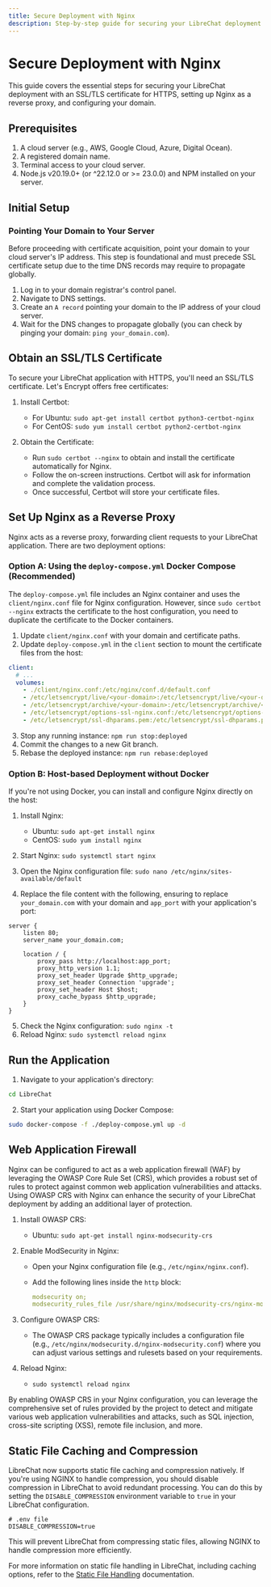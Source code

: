```yaml
---
title: Secure Deployment with Nginx
description: Step-by-step guide for securing your LibreChat deployment with Nginx as a reverse proxy and HTTPS
---
```


# Secure Deployment with Nginx

This guide covers the essential steps for securing your LibreChat deployment with an SSL/TLS certificate for HTTPS, setting up Nginx as a reverse proxy, and configuring your domain.

## Prerequisites

1. A cloud server (e.g., AWS, Google Cloud, Azure, Digital Ocean).
2. A registered domain name.
3. Terminal access to your cloud server.
4. Node.js v20.19.0+ (or ^22.12.0 or >= 23.0.0) and NPM installed on your server.

## Initial Setup

### Pointing Your Domain to Your Server

Before proceeding with certificate acquisition, point your domain to your cloud server's IP address. This step is foundational and must precede SSL certificate setup due to the time DNS records may require to propagate globally.

1. Log in to your domain registrar's control panel.
2. Navigate to DNS settings.
3. Create an `A record` pointing your domain to the IP address of your cloud server.
4. Wait for the DNS changes to propagate globally (you can check by pinging your domain: `ping your_domain.com`).

## Obtain an SSL/TLS Certificate

To secure your LibreChat application with HTTPS, you'll need an SSL/TLS certificate. Let's Encrypt offers free certificates:

1. Install Certbot:
   - For Ubuntu: `sudo apt-get install certbot python3-certbot-nginx`
   - For CentOS: `sudo yum install certbot python2-certbot-nginx`

2. Obtain the Certificate:
   - Run `sudo certbot --nginx` to obtain and install the certificate automatically for Nginx.
   - Follow the on-screen instructions. Certbot will ask for information and complete the validation process.
   - Once successful, Certbot will store your certificate files.

## Set Up Nginx as a Reverse Proxy

Nginx acts as a reverse proxy, forwarding client requests to your LibreChat application. There are two deployment options:

### Option A: Using the `deploy-compose.yml` Docker Compose (Recommended)

The `deploy-compose.yml` file includes an Nginx container and uses the `client/nginx.conf` file for Nginx configuration. However, since `sudo certbot --nginx` extracts the certificate to the host configuration, you need to duplicate the certificate to the Docker containers.

1. Update `client/nginx.conf` with your domain and certificate paths.
2. Update `deploy-compose.yml` in the `client` section to mount the certificate files from the host:

```yaml
client:
  # ...
  volumes:
    - ./client/nginx.conf:/etc/nginx/conf.d/default.conf
    - /etc/letsencrypt/live/<your-domain>:/etc/letsencrypt/live/<your-domain>
    - /etc/letsencrypt/archive/<your-domain>:/etc/letsencrypt/archive/<your-domain>
    - /etc/letsencrypt/options-ssl-nginx.conf:/etc/letsencrypt/options-ssl-nginx.conf
    - /etc/letsencrypt/ssl-dhparams.pem:/etc/letsencrypt/ssl-dhparams.pem
```

3. Stop any running instance: `npm run stop:deployed`
4. Commit the changes to a new Git branch.
5. Rebase the deployed instance: `npm run rebase:deployed`

### Option B: Host-based Deployment without Docker

If you're not using Docker, you can install and configure Nginx directly on the host:

1. Install Nginx:
   - Ubuntu: `sudo apt-get install nginx`
   - CentOS: `sudo yum install nginx`

2. Start Nginx: `sudo systemctl start nginx`

3. Open the Nginx configuration file: `sudo nano /etc/nginx/sites-available/default`

4. Replace the file content with the following, ensuring to replace `your_domain.com` with your domain and `app_port` with your application's port:

```nginx filename="/etc/nginx/sites-available/default"
server {
    listen 80;
    server_name your_domain.com;

    location / {
        proxy_pass http://localhost:app_port;
        proxy_http_version 1.1;
        proxy_set_header Upgrade $http_upgrade;
        proxy_set_header Connection 'upgrade';
        proxy_set_header Host $host;
        proxy_cache_bypass $http_upgrade;
    }
}
```

5. Check the Nginx configuration: `sudo nginx -t`
6. Reload Nginx: `sudo systemctl reload nginx`

## Run the Application

1. Navigate to your application's directory:

```bash filename="Replace 'LibreChat' with your actual application directory.
cd LibreChat
```

2. Start your application using Docker Compose:

```bash filename="Start your application"
sudo docker-compose -f ./deploy-compose.yml up -d
```

## Web Application Firewall

Nginx can be configured to act as a web application firewall (WAF) by leveraging the OWASP Core Rule Set (CRS), which provides a robust set of rules to protect against common web application vulnerabilities and attacks. Using OWASP CRS with Nginx can enhance the security of your LibreChat deployment by adding an additional layer of protection.

1. Install OWASP CRS:
   - Ubuntu: `sudo apt-get install nginx-modsecurity-crs`

2. Enable ModSecurity in Nginx:
   - Open your Nginx configuration file (e.g., `/etc/nginx/nginx.conf`).
   - Add the following lines inside the `http` block:

     ```yaml filename="nginx.conf"
     modsecurity on;
     modsecurity_rules_file /usr/share/nginx/modsecurity-crs/nginx-modsecurity.conf;
     ```

3. Configure OWASP CRS:
   - The OWASP CRS package typically includes a configuration file (e.g., `/etc/nginx/modsecurity.d/nginx-modsecurity.conf`) where you can adjust various settings and rulesets based on your requirements.

4. Reload Nginx:
   - `sudo systemctl reload nginx`

By enabling OWASP CRS in your Nginx configuration, you can leverage the comprehensive set of rules provided by the project to detect and mitigate various web application vulnerabilities and attacks, such as SQL injection, cross-site scripting (XSS), remote file inclusion, and more.

## Static File Caching and Compression

LibreChat now supports static file caching and compression natively. If you're using NGINX to handle compression, you should disable compression in LibreChat to avoid redundant processing. You can do this by setting the `DISABLE_COMPRESSION` environment variable to `true` in your LibreChat configuration.

```.env
# .env file
DISABLE_COMPRESSION=true
```

This will prevent LibreChat from compressing static files, allowing NGINX to handle compression more efficiently.

For more information on static file handling in LibreChat, including caching options, refer to the [Static File Handling](/docs/configuration/dotenv#static-file-handling) documentation.
